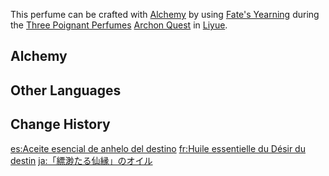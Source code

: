 {{Item Infobox
|id           = 100492
|image        = Item Fate's Yearning Essential Oil.png
|type         = Quest Items
|description  = The essence of decocted Silk Flowers. It can be further refined into perfume. Gives off an elegant scent.
|source1      = [[Alchemy]]
}}
This perfume can be crafted with [[Alchemy]] by using [[Fate's Yearning]] during the [[Three Poignant Perfumes]] [[Archon Quest]] in [[Liyue]].
==Alchemy==
{{Recipe
|type = Crafting
|Fate's Yearning = 1
|sort = Fate's Yearning
}}
==Other Languages==
{{Other Languages
|default_hidden = 1
|en      = Fate's Yearning Essential Oil
|zhs     = 「缥缈仙缘」精油
|zhs_rm  = "Piāomiǎo Xiān Yuán" Jīngyóu
|zht     = 「縹緲仙緣」精油
|zht_rm  = "Piāomiǎo Xiān Yuán" Jīngyóu
|ja      = 「縹渺たる仙縁」のオイル
|ja_rm   = "Hyoubyou Taru Sen'en" no Oiru{{Assumed}}
|ko      = 「표묘선연」 정유
|ko_rm   = "Pyomyoseonyeon" Jeong'yu
|es      = Aceite esencial de anhelo del destino
|fr      = Huile essentielle de désir du destin
|ru      = Эссенция «Тоскующей фортуны»
|th      = น้ำมันหอมระเหย "Fate's Yearning"
|th_rm   = 
|vi      = Tinh dầu "Phiêu Miểu Tiên Duyên"
|de      = Öl „Schleierhafte Fügung“
|id      = Minyak Esensial dari Bunga Kerinduan Takdir
|pt      = Óleo Essencial de "Anseio do Destino"
|tr      = Kaderin Cilvesi Özütü
|it      = Olio essenziale di Brama del destino
}}

==Change History==
{{Change History|1.0}}

[[es:Aceite esencial de anhelo del destino]]
[[fr:Huile essentielle du Désir du destin]]
[[ja:「縹渺たる仙縁」のオイル]]